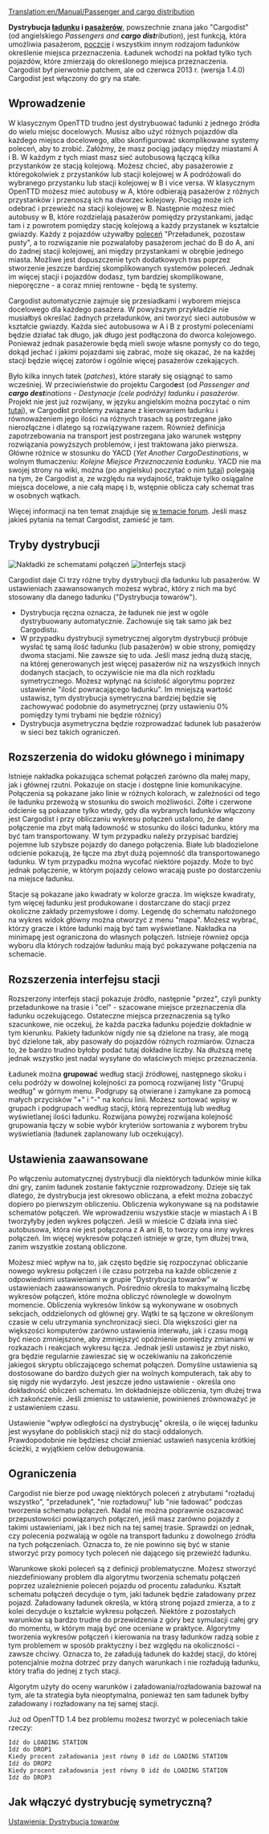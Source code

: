 [[Translation:en/Manual/Passenger and cargo distribution]]

'''Dystrybucja [[pl/Manual/Ładunek|ładunku]] i [[pl/Manual/Base Set/Cargos/Pasażerowie|pasażerów]]''', powszechnie znana jako "Cargodist" (od angielskiego ''Passengers and '''cargo dist'''ribution''), jest funkcją, która umożliwia pasażerom, [[pl/Manual/Base Set/Cargos/Poczta|poczcie]] i wszystkim innym rodzajom ładunków określenie miejsca przeznaczenia. Ładunek wchodzi na pokład tylko tych pojazdów, które zmierzają do określonego miejsca przeznaczenia. Cargodist był pierwotnie patchem, ale od czerwca 2013 r. (wersja 1.4.0) Cargodist jest włączony do gry na stałe.

==Wprowadzenie==

W klasycznym OpenTTD trudno jest dystrybuować ładunki z jednego źródła do wielu miejsc docelowych. Musisz albo użyć różnych pojazdów dla każdego miejsca docelowego, albo skonfigurować skomplikowane systemy poleceń, aby to zrobić. Załóżmy, że masz pociąg jadący między miastami A i B. W każdym z tych miast masz sieć autobusową łączącą kilka przystanków ze stacją kolejową. Możesz chcieć, aby pasażerowie z któregokolwiek z przystanków lub stacji kolejowej w A podróżowali do wybranego przystanku lub stacji kolejowej w B i vice versa. W klasycznym OpenTTD możesz mieć autobusy w A, które odbierają pasażerów z różnych przystanków i przenoszą ich na dworzec kolejowy. Pociąg może ich odebrać i przewieźć na stacji kolejowej w B. Następnie możesz mieć autobusy w B, które rozdzielają pasażerów pomiędzy przystankami, jadąc tam i z powrotem pomiędzy stację kolejową a każdy przystanek w kształcie gwiazdy. Każdy z pojazdów używałby [[pl/Manual/Polecenia|poleceń]] "Przeładunek, pozostaw pusty", a to rozwiązanie nie pozwalałoby pasażerom jechać do B do A, ani do żadnej stacji kolejowej, ani między przystankami w obrębie jednego miasta. Możliwe jest dopuszczenie tych dodatkowych tras poprzez stworzenie jeszcze bardziej skomplikowanych systemów poleceń. Jednak im więcej stacji i pojazdów dodasz, tym bardziej skomplikowane, nieporęczne - a coraz mniej rentowne -  będą te systemy.

Cargodist automatycznie zajmuje się przesiadkami i wyborem miejsca docelowego dla każdego pasażera. W powyższym przykładzie nie musiałbyś określać żadnych przeładunków, ani tworzyć sieci autobusów w kształcie gwiazdy. Każda sieć autobusowa w A i B z prostymi poleceniami będzie działać tak długo, jak długo jest podłączona do dworca kolejowego. Ponieważ jednak pasażerowie będą mieli swoje własne pomysły co do tego, dokąd jechać i jakimi pojazdami się zabrać, może się okazać, że na każdej stacji będzie więcej zatorów i ogólnie więcej pasażerów czekających.

Było kilka innych łatek (''patches''), które starały się osiągnąć to samo wcześniej. W przeciwieństwie do projektu Cargod'''e'''st (od ''Passenger and '''cargo dest'''inations'' - ''Destynacje (cele podróży) ładunku i pasażerów''. Projekt nie jest już rozwijany, w języku angielskim można poczytać o nim [[en/Community/Patches/Passenger and cargo destinations|tutaj]]), w Cargod'''i'''st problemy związane z kierowaniem ładunku i równoważeniem jego ilości na różnych trasach są postrzegane jako nierozłączne i dlatego są rozwiązywane razem. Również definicja zapotrzebowania na transport jest postrzegana jako warunek wstępny rozwiązania powyższych problemów, i jest traktowana jako pierwsza. Główne różnice w stosunku do YACD (''Yet Another CargoDestinations'', w wolnym tłumaczeniu: ''Kolejne Miejsce Przeznaczenia Ładunku''. YACD nie ma swojej strony na wiki, można (po angielsku) poczytać o nim [https://www.tt-forums.net/viewtopic.php?f=33&t=54253 tutaj]) polegają na tym, że Cargodist a, ze względu na wydajność, traktuje tylko osiągalne miejsca docelowe, a nie całą mapę i b, wstępnie oblicza cały schemat tras w osobnych wątkach.

Więcej informacji na ten temat znajduje się [http://www.tt-forums.net/viewtopic.php?f=33&t=41992&start=0 w temacie forum]. Jeśli masz jakieś pytania na temat Cargodist, zamieść je tam.


==Tryby dystrybucji==
[[File:pl/Cargodist-schematy.png|frame|Nakładki ze schematami połączeń]]
[[File:pl/Cargodist-stacja.png|frame|Interfejs stacji]]

Cargodist daje Ci trzy różne tryby dystrybucji dla ładunku lub pasażerów. W ustawieniach zaawansowanych możesz wybrać, który z nich ma być stosowany dla danego ładunku ("Dystrybucja towarów").

* Dystrybucja ręczna oznacza, że ładunek nie jest w ogóle dystrybuowany automatycznie. Zachowuje się tak samo jak bez Cargodistu.
* W przypadku dystrybucji symetrycznej algorytm dystrybucji próbuje wysłać tę samą ilość ładunku (lub pasażerów) w obie strony, pomiędzy dwoma stacjami. Nie zawsze się to uda. Jeśli masz jedną dużą stację, na której generowanych jest więcej pasażerów niż na wszystkich innych dodanych stacjach, to oczywiście nie ma dla nich rozkładu symetrycznego. Możesz wpłynąć na ścisłość algorytmu poprzez ustawienie "ilość powracającego ładunku". Im mniejszą wartość ustawisz, tym dystrybucja symetryczna bardziej będzie się zachowywać podobnie do asymetrycznej (przy ustawieniu 0% pomiędzy tymi trybami nie będzie różnicy)
* Dystrybucja asymetryczna będzie rozprowadzać ładunek lub pasażerów w sieci bez takich ograniczeń. 

==Rozszerzenia do widoku głównego i minimapy==

Istnieje nakładka pokazująca schemat połączeń zarówno dla małej mapy, jak i głównej rzutni. Pokazuje on stacje i dostępne linie komunikacyjne. Połączenia są pokazane jako linie w różnych kolorach, w zależności od tego ile ładunku przewożą w stosunku do swoich możliwości. Żółte i czerwone odcienie są pokazane tylko wtedy, gdy dla wybranych ładunków włączony jest Cargodist i przy obliczaniu wykresu połączeń ustalono, że dane połączenie ma zbyt małą ładowność w stosunku do ilości ładunku, który ma być tam transportowany. W tym przypadku należy przypisać bardziej pojemne lub szybsze pojazdy do danego połączenia. Białe lub bladozielone odcienie pokazują, że łącze ma zbyt dużą pojemność dla transportowanego ładunku. W tym przypadku można wycofać niektóre pojazdy. Może to być jednak połączenie, w którym pojazdy celowo wracają puste po dostarczeniu na miejsce ładunku.

Stacje są pokazane jako kwadraty w kolorze gracza. Im większe kwadraty, tym więcej ładunku jest produkowane i dostarczane do stacji przez okoliczne zakłady przemysłowe i domy. Legendę do schematu nałożonego na wykres widok główny można otworzyć z menu "mapa". Możesz wybrać, którzy gracze i które ładunki mają być tam wyświetlane. Nakładka na minimapę jest ograniczona do własnych połączeń. Istnieje również opcja wyboru dla których rodzajów ładunku mają być pokazywane połączenia na schemacie.

==Rozszerzenia interfejsu stacji==

Rozszerzony interfejs stacji pokazuje źródło, następnie "przez", czyli punkty przeładunkowe na trasie i "cel" - szacowane miejsce przeznaczenia dla ładunku oczekującego. Ostateczne miejsca przeznaczenia są tylko szacunkowe, nie oczekuj, że każda paczka ładunku pojedzie dokładnie w tym kierunku. Pakiety ładunków nigdy nie są dzielone na trasy, ale mogą być dzielone tak, aby pasowały do pojazdów różnych rozmiarów. Oznacza to, że bardzo trudno byłoby podać tutaj dokładne liczby. Na dłuższą metę jednak wszystko jest nadal wysyłane do właściwych miejsc przeznaczenia.

Ładunek można '''grupować''' według stacji źródłowej, następnego skoku i celu podróży w dowolnej kolejności za pomocą rozwijanej listy "Grupuj według" w górnym menu. Podgrupy są otwierane i zamykane za pomocą małych przycisków "+" i "-" na końcu linii. Możesz sortować wpisy w grupach i podgrupach według stacji, którą reprezentują lub według wyświetlanej ilości ładunku. Rozwijana powyżej rozwijana kolejność grupowania łączy w sobie wybór kryteriów sortowania z wyborem trybu wyświetlania (ładunek zaplanowany lub oczekujący).

==Ustawienia zaawansowane==
Po włączeniu automatycznej dystrybucji dla niektórych ładunków minie kilka dni gry, zanim ładunek zostanie faktycznie rozprowadzony. Dzieje się tak dlatego, że dystrybucja jest okresowo obliczana, a efekt można zobaczyć dopiero po pierwszym obliczeniu. Obliczenia wykonywane są na podstawie schematów połączeń. We wprowadzeniu wszystkie stacje w miastach A i B tworzyłyby jeden wykres połączeń. Jeśli w mieście C działa inna sieć autobusowa, która nie jest połączona z A ani B, to tworzy ona inny wykres połączeń. Im więcej wykresów połączeń istnieje w grze, tym dłużej trwa, zanim wszystkie zostaną obliczone.

Możesz mieć wpływ na to, jak często będzie się rozpoczynać obliczanie nowego wykresu połączeń i ile czasu potrzeba na każde obliczenie z odpowiednimi ustawieniami w grupie "Dystrybucja towarów" w ustawieniach zaawansowanych. Pośrednio określa to maksymalną liczbę wykresów połączeń, które można obliczyć równolegle w dowolnym momencie. Obliczenia wykresów linków są wykonywane w osobnych sekcjach, oddzielonych od głównej gry. Wątki te są łączone w określonym czasie w celu utrzymania synchronizacji sieci. Dla większości gier na większości komputerów zarówno ustawienia interwału, jak i czasu mogą być nieco zmniejszone, aby zmniejszyć opóźnienie pomiędzy zmianami w rozkazach i reakcjach wykresu łącza. Jednak jeśli ustawisz je zbyt nisko, gra będzie regularnie zawieszać się w oczekiwaniu na zakończenie jakiegoś skryptu obliczającego schemat połączeń. Domyślne ustawienia są dostosowane do bardzo dużych gier na wolnych komputerach, tak aby to się nigdy nie wydarzyło. Jest jeszcze jedno ustawienie - określa ono dokładność obliczeń schematu. Im dokładniejsze obliczenia, tym dłużej trwa ich zakończenie. Jeśli zmienisz to ustawienie, powinieneś zrównoważyć je z ustawieniem czasu.

Ustawienie "wpływ odległości na dystrybucję" określa, o ile więcej ładunku jest wysyłane do pobliskich stacji niż do stacji oddalonych. Prawdopodobnie nie będziesz chciał zmieniać ustawień nasycenia krótkiej ścieżki, z wyjątkiem celów debugowania. 

==Ograniczenia==

Cargodist nie bierze pod uwagę niektórych poleceń z atrybutami "rozładuj wszystko", "przeładunek", "nie rozładowuj" lub "nie ładować" podczas tworzenia schematu połączeń. Nadal nie można poprawnie oszacować przepustowości powiązanych połączeń, jeśli masz zarówno pojazdy z takimi ustawieniami, jak i bez nich na tej samej trasie. Sprawdzi on jednak, czy polecenia pozwalają w ogóle na transport ładunku z dowolnego źródła na tych połączeniach. Oznacza to, że nie powinno się być w stanie stworzyć przy pomocy tych poleceń nie dającego się przewieźć ładunku.

Warunkowe skoki poleceń są z definicji problematyczne. Możesz stworzyć niezdefiniowany problem dla algorytmu tworzenia schematu połączeń poprzez uzależnienie poleceń pojazdu od procentu załadunku. Kształt schematu połączeń decyduje o tym, jaki ładunek będzie załadowany przez pojazd. Załadowany ładunek określa, w którą stronę pojazd zmierza, a to z kolei decyduje o kształcie wykresu połączeń. Niektóre z pozostałych warunków są bardzo trudne do przewidzenia z góry bez symulacji całej gry do momentu, w którym mają być one oceniane w praktyce. Algorytmy tworzenia wykresów połączeń i kierowania na trasy ładunków radzą sobie z tym problemem w sposób praktyczny i bez względu na okoliczności - zawsze chciwy. Oznacza to, że załadują ładunek do każdej stacji, do której potencjalnie można dotrzeć przy danych warunkach i nie rozładują ładunku, który trafia do jednej z tych stacji.

Algorytm użyty do oceny warunków i załadowania/rozładowania bazował na tym, ale ta strategia była nieoptymalna, ponieważ ten sam ładunek byłby załadowany i rozładowany na tej samej stacji.

Już od OpenTTD 1.4 bez problemu możesz tworzyć w poleceniach takie rzeczy:

 Idź do LOADING STATION
 Idź do DROP1
 Kiedy procent załadowania jest równy 0 idź do LOADING STATION
 Idź do DROP2
 Kiedy procent załadowania jest równy 0 idź do LOADING STATION
 Idź do DROP3

==Jak włączyć dystrybucję symetryczną?==
[[pl/Ustawienia/Środowisko#dystrybucja-towarow|Ustawienia: Dystrybucja towarów]]